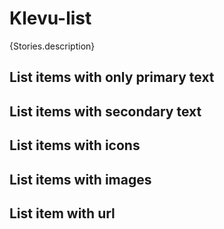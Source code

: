 
<Meta of={Stories} />

# Klevu-list

<Description>{Stories.description}</Description>

## List items with only primary text

<Canvas of={Stories.List}></Canvas>

<Controls />

## List items with secondary text

<Canvas of={Stories.ListWithSecondaryText}></Canvas>

## List items with icons

<Canvas of={Stories.ListWithIcons}></Canvas>

## List items with images

<Canvas of={Stories.ListWithImages}></Canvas>

## List item with url

<Canvas of={Stories.ListWithUrl}></Canvas>
